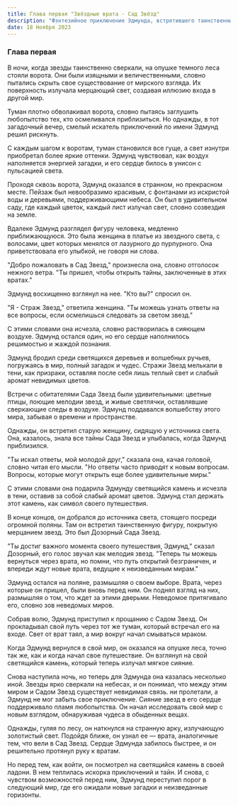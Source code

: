 ```yaml
---
title: Глава первая "Звёздные врата - Сад Звёзд"
description: "Фэнтезийное приключение Эдмунда, встретившего таинственные врата в лесу. Погрузившись в удивительный Сад Звезд, он открывает миры загадок и чудес. По возвращении, новые врата ведут в следующее приключение, оставляя открытым путь в бескрайний мир возможностей."
date: 18 Ноября 2023
---
```


### Глава первая

В ночи, когда звезды таинственно сверкали, на опушке темного леса стояли ворота. Они были изящными и величественными, словно пытались скрыть свое существование от мирского взгляда. Их поверхность излучала мерцающий свет, создавая иллюзию входа в другой мир.

Туман плотно обволакивал ворота, словно пытаясь заглушить любопытство тех, кто осмеливался приблизиться. Но однажды, в тот загадочный вечер, смелый искатель приключений по имени Эдмунд решил рискнуть.

С каждым шагом к воротам, туман становился все гуще, а свет изнутри приобретал более яркие оттенки. Эдмунд чувствовал, как воздух наполняется энергией загадки, и его сердце билось в унисон с пульсацией света.

Проходя сквозь ворота, Эдмунд оказался в странном, но прекрасном месте. Пейзаж был невообразимо красивым, с фонтанами из искристой воды и деревьями, поддерживающими небеса. Он был в удивительном саду, где каждый цветок, каждый лист излучал свет, словно созвездия на земле.

Вдалеке Эдмунд разглядел фигуру человека, медленно приближающуюся. Это была женщина в платье из звездного света, с волосами, цвет которых менялся от лазурного до пурпурного. Она приветствовала его улыбкой, не говоря ни слова.

"Добро пожаловать в Сад Звезд," произнесла она, словно отголосок нежного ветра. "Ты пришел, чтобы открыть тайны, заключенные в этих вратах."

Эдмунд восхищенно взглянул на нее. "Кто вы?" спросил он.

"Я - Страж Звезд," ответила женщина. "Ты можешь узнать ответы на все вопросы, если осмелишься следовать за светом звезд."

С этими словами она исчезла, словно растворилась в сияющем воздухе. Эдмунд остался один, но его сердце наполнилось решимостью и жаждой познания.

Эдмунд бродил среди светящихся деревьев и волшебных ручьев, погружаясь в мир, полный загадок и чудес. Стражи Звезд мелькали в тени, как призраки, оставляя после себя лишь теплый свет и слабый аромат невидимых цветов.

Встречи с обитателями Сада Звезд были удивительными: цветные птицы, поющие мелодии звезд, и живые светлячки, оставлявшие сверкающие следы в воздухе. Эдмунд поддавался волшебству этого мира, забывая о времени и пространстве.

Однажды, он встретил старую женщину, сидящую у источника света. Она, казалось, знала все тайны Сада Звезд и улыбалась, когда Эдмунд приблизился.

"Ты искал ответы, мой молодой друг," сказала она, качая головой, словно читая его мысли. "Но ответы часто приводят к новым вопросам. Вопросы, которые могут открыть еще более удивительные миры."

С этими словами она подарила Эдмунду светящийся камень и исчезла в тени, оставив за собой слабый аромат цветов. Эдмунд стал держать этот камень, как символ своего путешествия.

В конце концов, он добрался до источника света, стоящего посреди огромной поляны. Там он встретил таинственную фигуру, покрытую мерцанием звезд. Это был Дозорный Сада Звезд.

"Ты достиг важного момента своего путешествия, Эдмунд," сказал Дозорный, его голос звучал как мелодия звезд. "Теперь ты можешь вернуться через врата, но помни, что путь открытий безграничен, и впереди ждут новые врата, ведущие к неизведанным мирам."

Эдмунд остался на поляне, размышляя о своем выборе. Врата, через которые он пришел, были вновь перед ним. Он поднял взгляд на них, размышляя о том, что ждет за этими дверьми. Неведомое притягивало его, словно зов неведомых миров.

Собрав волю, Эдмунд приступил к прощанию с Садом Звезд. Он прокладывал свой путь через тот же туман, который встречал его на входе. Свет от врат таял, а мир вокруг начал смываться мраком.

Когда Эдмунд вернулся в свой мир, он оказался на опушке леса, точно так же, как и когда начал свое путешествие. Он взглянул на свой светящийся камень, который теперь излучал мягкое сияние.

Снова наступила ночь, но теперь для Эдмунда она казалась несколько иной. Звезды ярко сверкали на небесах, и он понимал, что между этим миром и Садом Звезд существует невидимая связь.
ни пролетали, а Эдмунд не мог забыть свое приключение. Сияние звезд в его сердце поддерживало пламя любопытства. Он начал исследовать свой мир с новым взглядом, обнаруживая чудеса в обыденных вещах.

Однажды, гуляя по лесу, он наткнулся на странную арку, излучающую золотистый свет. Подойдя ближе, он узнал ее — врата, аналогичные тем, что вели в Сад Звезд. Сердце Эдмунда забилось быстрее, и он решительно протянул руку к вратам.

Но перед тем, как войти, он посмотрел на светящийся камень в своей ладони. В нем теплилась искорка приключений и тайн. И снова, с чувством возможностей перед ним, Эдмунд переступил порог в следующий мир, где его ожидали новые загадки и неизведанные горизонты.
